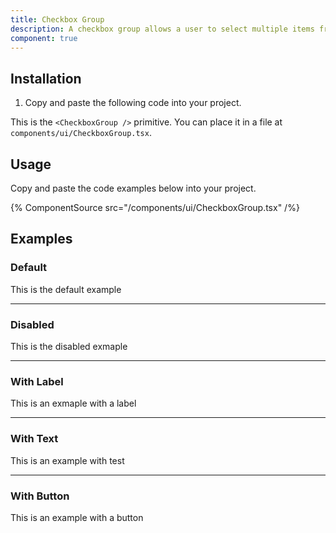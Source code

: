 ```yaml
---
title: Checkbox Group
description: A checkbox group allows a user to select multiple items from a list of options.
component: true
---
```


## Installation

1. Copy and paste the following code into your project.

This is the `<CheckboxGroup />` primitive. You can place it in a file at `components/ui/CheckboxGroup.tsx`.

## Usage

Copy and paste the code examples below into your project.

{% ComponentSource src="/components/ui/CheckboxGroup.tsx" /%}

## Examples

### Default

This is the default example

---

### Disabled

This is the disabled exmaple

---

### With Label

This is an exmaple with a label

---

### With Text

This is an example with test

---

### With Button

This is an example with a button
